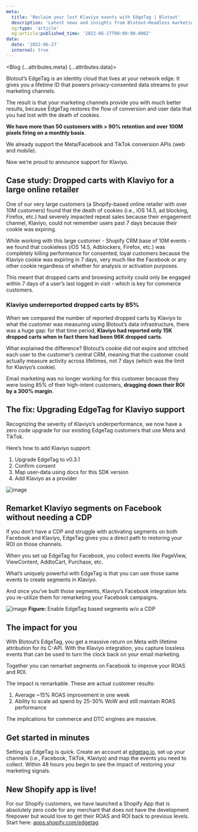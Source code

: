 ```yaml
---
meta:
  title: 'Reclaim your lost Klaviyo events with EdgeTag | Blotout'
  description: 'Latest news and insights from Blotout—Headless marketing for the post-cookie era.'
  og:type: 'article'
  og:article:published_time: '2022-06-27T00:00:00.000Z'
data:
  date: '2022-06-27'
  internal: true
---
```




<Blog {...attributes.meta} {...attributes.data}>

Blotout’s EdgeTag is an identity cloud that lives at your network edge. It gives you a lifetime ID that powers privacy-consented data streams to your marketing channels.

The result is that your marketing channels provide you with much better results, because EdgeTag restores the flow of conversion and user data that you had lost with the death of cookies.

**We have more than 50 customers with > 90% retention and over 100M pixels firing on a monthly basis**.

We already support the Meta/Facebook and TikTok conversion APIs (web and mobile).

Now we’re proud to announce support for Klaviyo.

## Case study: Dropped carts with Klaviyo for a large online retailer

One of our very large customers (a Shopify-based online retailer with over 10M customers) found that the death of cookies (i.e., iOS 14.5, ad blocking, Firefox, etc.) had severely impacted repeat sales because their engagement channel, Klaviyo, could not remember users past 7 days because their cookie was expiring.

While working with this large customer - Shopify CRM base of 10M events - we found that cookieless (iOS 14.5, Adblockers, Firefox, etc.) was completely killing performance for consented, loyal customers because the Klaviyo cookie was expiring in 7 days, very much like the Facebook or any other cookie regardless of whether for analysis or activation purposes.

This meant that dropped carts and browsing activity could only be engaged within 7 days of a user’s last logged in visit - which is key for commerce customers.

### Klaviyo underreported dropped carts by 85%

When we compared the number of reported dropped carts by Klaviyo to what the customer was measuring using Blotout’s data infrastructure, there was a huge gap: for that time period, **Klaviyo had reported only 15K dropped carts when in fact there had been 96K dropped carts**.

What explained the difference? Blotout’s cookie did not expire and stitched each user to the customer’s central CRM, meaning that the customer could actually measure activity across lifetimes, not 7 days (which was the limit for Klaviyo’s cookie).

Email marketing was no longer working for this customer because they were losing 85% of their high-intent customers, **dragging down their ROI by a 300% margin**.

## The fix: Upgrading EdgeTag for Klaviyo support

Recognizing the severity of Klaviyo’s underperformance, we now have a zero code upgrade for our existing EdgeTag customers that use Meta and TikTok.

Here’s how to add Klaviyo support:

1. Upgrade EdgeTag to v0.3.1
2. Confirm consent
3. Map user-data using docs for this SDK version
4. Add Klaviyo as a provider

![image](/img/blog/klaviyo-support-edgetag/image1.png)

## Remarket Klaviyo segments on Facebook without needing a CDP

If you don’t have a CDP and struggle with activating segments on both Facebook and Klaviyo, EdgeTag gives you a direct path to restoring your ROI on those channels.

When you set up EdgeTag for Facebook, you collect events like PageView, ViewContent, AddtoCart, Purchase, etc.

What’s uniquely powerful with EdgeTag is that you can use those same events to create segments in Klaviyo.

And once you’ve built those segments, Klaviyo’s Facebook integration lets you re-utilize them for remarketing your Facebook campaigns.

![image](/img/blog/klaviyo-support-edgetag/image2.png)
<span className='caption'>**Figure:** Enable EdgeTag based segments w/o a CDP</span>

## The impact for you

With Blotout’s EdgeTag, you get a massive return on Meta with lifetime attribution for its C-API. With the Klaviyo integration, you capture lossless events that can be used to turn the clock back on your email marketing.

Together you can remarket segments on Facebook to improve your ROAS and ROI.

The impact is remarkable. These are actual customer results:

1. Average ~15% ROAS improvement in one week
2. Ability to scale ad spend by 25-30% WoW and still maintain ROAS performance

The implications for commerce and DTC engines are massive.

## Get started in minutes

Setting up EdgeTag is quick. Create an account at [edgetag.io](https://edgetag.io), set up your channels (i.e., Facebook, TikTok, Klaviyo) and map the events you need to collect. Within 48 hours you begin to see the impact of restoring your marketing signals.

## New Shopify app is live!

For our Shopify customers, we have launched a Shopify App that is absolutely zero code for any merchant that does not have the development firepower but would love to get their ROAS and ROI back to previous levels. Start here: [apps.shopify.com/edgetag](https://apps.shopify.com/edgetag)

</Blog>

